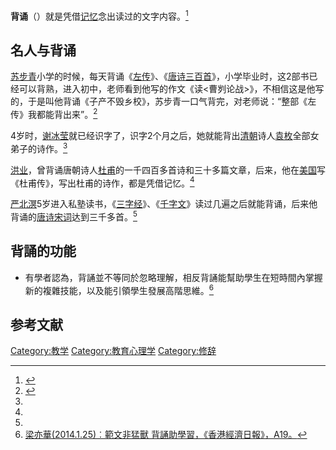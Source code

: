 '''背诵'''（{{lang-en|Recitation}}）就是凭借[[记忆|记忆]]念出读过的文字内容。<ref>{{cite book|author1=吕叔湘|author2=丁声树|title=《现代汉语词典》|year=1998 |publisher=商务印书馆 |location=北京市 |page=56 |isbn=7-100-01777-7}}</ref>

==名人与背诵==
[[苏步青|苏步青]]小学的时候，每天背诵《[[左传|左传]]》、《[[唐诗三百首|唐诗三百首]]》，小学毕业时，这2部书已经可以背熟，进入初中，老师看到他写的作文《读<曹刿论战>》，不相信这是他写的，于是叫他背诵《子产不毁乡校》，苏步青一口气背完，对老师说：“整部《左传》我都能背出来”。<ref name="fish">{{cite web|url=http://mypage.zhyww.cn/post/200505/52180.html|title=名人的背功|accessdate=2013-10-31|date=2005-05-04|work=中华语文网|deadurl=yes|archiveurl=https://web.archive.org/web/20131102072218/http://mypage.zhyww.cn/post/200505/52180.html|archivedate=2013年11月2日}}</ref>

4岁时，[[谢冰莹|谢冰莹]]就已经识字了，识字2个月之后，她就能背出[[清朝|清朝]]诗人[[袁枚|袁枚]]全部女弟子的诗作。<ref name="fish"/>

[[洪业|洪业]]，曾背诵唐朝诗人[[杜甫|杜甫]]的一千四百多首诗和三十多篇文章，后来，他在[[美国|美国]]写《杜甫传》，写出杜甫的诗作，都是凭借记忆。<ref name="fish"/>

[[严北溟|严北溟]]5岁进入私塾读书，《[[三字经|三字经]]》、《[[千字文|千字文]]》读过几遍之后就能背诵，后来他背诵的[[唐诗|唐诗]][[宋词|宋词]]达到三千多首。<ref name="fish"/>

==背誦的功能==
*有學者認為，背誦並不等同於忽略理解，相反背誦能幫助學生在短時間內掌握新的複雜技能，以及能引領學生發展高階思維。<ref>[http://frankie-leung.blogspot.hk/2014/02/blog-post.html 梁亦華(2014.1.25)︰範文非猛獸 背誦助學習，《香港經濟日報》，A19。]</ref>

==参考文献==
{{reflist}}

{{Authority control}}
{{DEFAULTSORT:Bei背}}
[[Category:教学|Category:教学]]
[[Category:教育心理学|Category:教育心理学]]
[[Category:修辞|Category:修辞]]